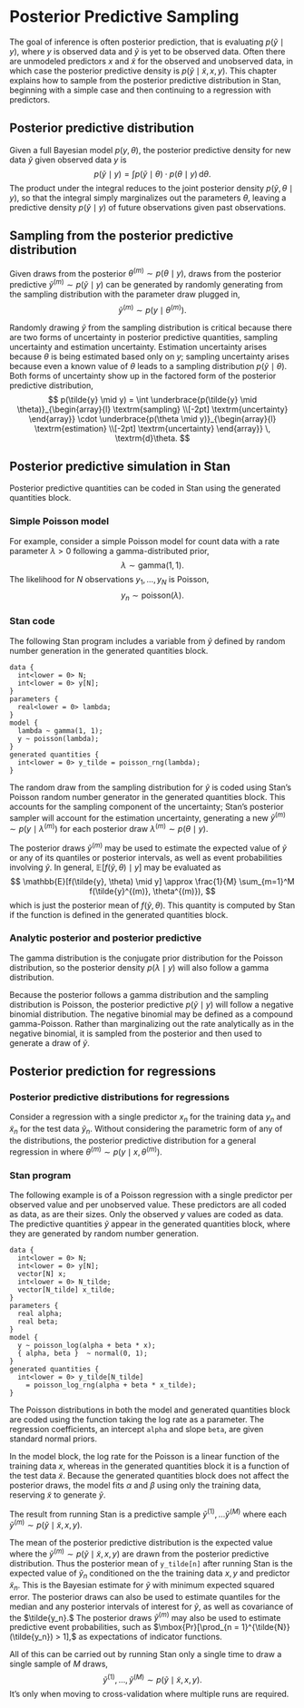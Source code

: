 # Posterior Predictive Sampling

The goal of inference is often posterior prediction, that is
evaluating $p(\tilde{y} \mid y),$ where $y$ is observed data and
$\tilde{y}$ is yet to be observed data.  Often there are unmodeled
predictors $x$ and $\tilde{x}$ for the observed and unobserved data,
in which case the posterior predictive density is $p(\tilde{y} \mid
\tilde{x}, x, y).$ This chapter explains how to sample from the
posterior predictive distribution in Stan, beginning with a simple
case and then continuing to a regression with predictors.

## Posterior predictive distribution

Given a full Bayesian model $p(y, \theta)$, the posterior predictive
density for new data $\tilde{y}$ given observed data $y$ is
$$
p(\tilde{y} \mid y)
= \int
p(\tilde{y} \mid \theta) \cdot p(\theta \mid y)
\, \textrm{d}\theta.
$$
The product under the integral reduces to the joint posterior density
$p(\tilde{y}, \theta \mid y),$ so that the integral simply
marginalizes out the parameters $\theta,$ leaving a predictive
density $p(\tilde{y} \mid y)$ of future observations given past
observations.

## Sampling from the posterior predictive distribution

Given draws from the posterior $\theta^{(m)} \sim p(\theta \mid y),$
draws from the posterior predictive $\tilde{y}^{(m)} \sim p(\tilde{y}
\mid y)$ can be generated by randomly generating from the sampling
distribution with the parameter draw plugged in,
$$
\tilde{y}^{(m)} \sim p(y \mid \theta^{(m)}).
$$

Randomly drawing $\tilde{y}$ from the sampling distribution is
critical because there are two forms of uncertainty in posterior
predictive quantities, sampling uncertainty and estimation
uncertainty.  Estimation uncertainty arises because $\theta$ is being
estimated based only on $y$; sampling uncertainty arises because even
a known value of $\theta$ leads to a sampling distribution
$p(\tilde{y} \mid \theta).$ Both forms of uncertainty show up in the
factored form of the posterior predictive distribution,
$$
p(\tilde{y} \mid y)
=
\int
\underbrace{p(\tilde{y} \mid \theta)}_{\begin{array}{l}
                                         \textrm{sampling}
                                         \\[-2pt] \textrm{uncertainty}
                                       \end{array}}
\cdot \underbrace{p(\theta \mid y)}_{\begin{array}{l}
                                         \textrm{estimation}
                                         \\[-2pt] \textrm{uncertainty}
                                       \end{array}}
\, \textrm{d}\theta.
$$


## Posterior predictive simulation in Stan

Posterior predictive quantities can be coded in Stan
using the generated quantities block.

### Simple Poisson model

For example, consider a simple Poisson model for count data with a
rate parameter $\lambda > 0$ following a gamma-distributed prior,
$$
\lambda \sim \textrm{gamma}(1, 1).
$$
The likelihood for $N$ observations $y_1, \ldots, y_N$ is Poisson,
$$
y_n \sim \textrm{poisson}(\lambda).
$$

### Stan code

The following Stan program includes a variable from $\tilde{y}$
defined by random number generation in the generated quantities
block.
```
data {
  int<lower = 0> N;
  int<lower = 0> y[N];
}
parameters {
  real<lower = 0> lambda;
}
model {
  lambda ~ gamma(1, 1);
  y ~ poisson(lambda);
}
generated quantities {
  int<lower = 0> y_tilde = poisson_rng(lambda);
}
```
The random draw from the sampling distribution for $\tilde{y}$ is
coded using Stan's Poisson random number generator in the generated
quantities block.  This accounts for the sampling component of the
uncertainty; Stan's posterior sampler will account for the estimation
uncertainty, generating a new $\tilde{y}^{(m)} \sim p(y \mid
\lambda^{(m)})$ for each posterior draw $\lambda^{(m)} \sim p(\theta
\mid y).$

The posterior draws $\tilde{y}^{(m)}$ may be used to estimate the
expected value of $\tilde{y}$ or any of its quantiles or posterior
intervals, as well as event probabilities involving $\tilde{y}$.
In general, $\mathbb{E}[f(\tilde{y}, \theta) \mid y]$ may be evaluated
as
$$
\mathbb{E}[f(\tilde{y}, \theta) \mid y]
\approx \frac{1}{M} \sum_{m=1}^M f(\tilde{y}^{(m)}, \theta^{(m)}),
$$
which is just the posterior mean of $f(\tilde{y}, \theta).$  This
quantity is computed by Stan if the function is defined in the
generated quantities block.

### Analytic posterior and posterior predictive

The gamma distribution is the conjugate prior distribution for the
Poisson distribution, so the posterior density $p(\lambda \mid y)$
will also follow a gamma distribution.

Because the posterior follows a gamma distribution and the sampling
distribution is Poisson, the posterior predictive $p(\tilde{y} \mid
y)$ will follow a negative binomial distribution.  The negative
binomial may be defined as a compound gamma-Poisson.  Rather than
marginalizing out the rate analytically as in the negative binomial,
it is sampled from the posterior and then used to generate a draw of
$\tilde{y}.$

## Posterior prediction for regressions

### Posterior predictive distributions for regressions

Consider a regression with a single predictor $x_n$ for the
training data $y_n$ and $\tilde{x}_n$ for the test data $\tilde{y}_n.$
Without considering the parametric form of any of the distributions,
the posterior predictive distribution for a general regression in
\begin{align}
p(\tilde{y} \mid \tilde{x}, y, x)
& = & \int p(\tilde{y} \mid x, \theta) \cdot p(\theta \mid y, x) \cdot
\textrm{d}\theta
\\[4pt]
& \approx & \frac{1}{M} \sum_{m=1}^M p(\tilde{y} \mid x, \theta^{(m)}),
\end{align}
where $\theta^{(m)} \sim p(y \mid x, \theta^{(m)}).$

### Stan program

The following example is of a Poisson regression with a single
predictor per observed value and per unobserved value.  These
predictors are all coded as data, as are their sizes.
Only the observed $y$ values are coded as data.
The predictive quantities $\tilde{y}$ appear in the generated
quantities block, where they are generated by random number
generation.
```
data {
  int<lower = 0> N;
  int<lower = 0> y[N];
  vector[N] x;
  int<lower = 0> N_tilde;
  vector[N_tilde] x_tilde;
}
parameters {
  real alpha;
  real beta;
}
model {
  y ~ poisson_log(alpha + beta * x);
  { alpha, beta }  ~ normal(0, 1);
}
generated quantities {
  int<lower = 0> y_tilde[N_tilde]
    = poisson_log_rng(alpha + beta * x_tilde);
}
```
The Poisson distributions in both the model and generated quantities
block are coded using the function taking the log rate as a
parameter.  The regression coefficients, an intercept `alpha` and
slope `beta`, are given standard normal priors.

In the model block, the log rate for the Poisson is a linear function of
the training data $x$, whereas in the generated quantities block it is
a function of the test data $\tilde{x}$.  Because the generated
quantities block does not affect the posterior draws, the model fits
$\alpha$ and $\beta$ using only the training data, reserving
$\tilde{x}$ to generate $\tilde{y}.$

The result from running Stan is a predictive sample $\tilde{y}^{(1)},
\ldots \tilde{y}^{(M)}$ where each $\tilde{y}^{(m)} \sim p(\tilde{y}
\mid \tilde{x}, x, y).$

The mean of the posterior predictive distribution is the expected value
\begin{align}
\mathbb{E}[\tilde{y} \mid \tilde{x}, x, y]
& = &
\int
\tilde{y}
\cdot p(\tilde{y} \mid \tilde{x}, \theta)
\cdot p(\theta \mid x, y)
\, \textrm{d}\theta
\\[4pt]
& \approx & \frac{1}{M} \sum_{m = 1}^M \tilde{y}^{(m)},
\end{align}
where the $\tilde{y}^{(m)} \sim p(\tilde{y} \mid \tilde{x}, x, y)$ are
drawn from the posterior predictive distribution.  Thus the posterior
mean of `y_tilde[n]` after running Stan is the expected value of
$\tilde{y}_n$ conditioned on the the training data $x, y$ and
predictor $\tilde{x}_n.$ This is the Bayesian estimate for $\tilde{y}$
with minimum expected squared error.  The posterior draws can also be
used to estimate quantiles for the median and any posterior intervals
of interest for $\tilde{y}$, as well as covariance of the $\tilde{y_n}.$
The posterior draws $\tilde{y}^{(m)}$ may also be used to estimate
predictive event probabilities, such as $\mbox{Pr}[\prod_{n =
1}^{\tilde{N}}(\tilde{y_n}) > 1],$ as expectations of indicator
functions.

All of this can be carried out by running Stan only a single time to
draw a single sample of $M$ draws,
$$
\tilde{y}^{(1)}, \ldots, \tilde{y}^{(M)} \sim p(\tilde{y} \mid
\tilde{x}, x, y).
$$
It's only when moving to cross-validation where multiple runs are
required.
